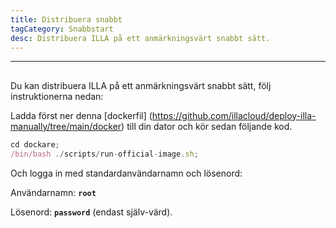 ```yaml
---
title: Distribuera snabbt
tagCategory: Snabbstart
desc: Distribuera ILLA på ett anmärkningsvärt snabbt sätt.
---
```


* * *

## <Heading hidden>Distribuera snabbt</Heading>

Du kan distribuera ILLA på ett anmärkningsvärt snabbt sätt, följ instruktionerna nedan:

Ladda först ner denna [dockerfil] \(https://github.com/illacloud/deploy-illa-manually/tree/main/docker) till din dator och kör sedan följande kod.

```jsx
cd dockare;
/bin/bash ./scripts/run-official-image.sh;
```

Och logga in med standardanvändarnamn och lösenord:

Användarnamn: **`root`**

Lösenord: **`password`** (endast själv-värd).
